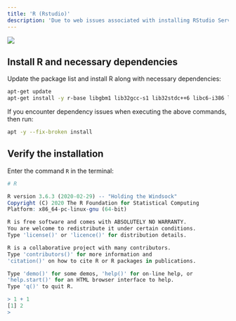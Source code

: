 ```yaml
---
title: 'R (Rstudio)'
description: 'Due to web issues associated with installing RStudio Server, the following instructions will only cover the installation of the R language.'
---
```


![](/images/logo-rstudio.png)

## Install R and necessary dependencies
Update the package list and install R along with necessary dependencies:

```bash bash
apt-get update
apt-get install -y r-base libgbm1 lib32gcc-s1 lib32stdc++6 libc6-i386 libclang-10-dev libclang-common-10-dev libclang-dev libclang1-10 libgc1c2 libllvm10 libobjc-9-dev libobjc4 libxcb-xkb1 libxkbcommon-x11-0
```

If you encounter dependency issues when executing the above commands, then run:

```bash bash
apt -y --fix-broken install
```
## Verify the installation

Enter the command `R` in the terminal:

``` r R
# R

R version 3.6.3 (2020-02-29) -- "Holding the Windsock"
Copyright (C) 2020 The R Foundation for Statistical Computing
Platform: x86_64-pc-linux-gnu (64-bit)

R is free software and comes with ABSOLUTELY NO WARRANTY.
You are welcome to redistribute it under certain conditions.
Type 'license()' or 'licence()' for distribution details.

R is a collaborative project with many contributors.
Type 'contributors()' for more information and
'citation()' on how to cite R or R packages in publications.

Type 'demo()' for some demos, 'help()' for on-line help, or
'help.start()' for an HTML browser interface to help.
Type 'q()' to quit R.

> 1 + 1
[1] 2
> 
```